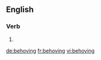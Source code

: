 ==English==

===Verb===
{{head|en}}

# {{present participle of|behove|lang=en}}

[[de:behoving]]
[[fr:behoving]]
[[vi:behoving]]
